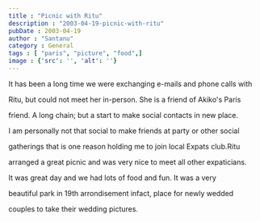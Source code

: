 ```yaml
---
title : "Picnic with Ritu"
description : "2003-04-19-picnic-with-ritu"
pubDate : 2003-04-19
author : "Santanu"
category : General
tags : [ "paris", "picture", "food",]
image : {'src': '', 'alt': ''}
---
```

It has been a long time we were exchanging e-mails and phone calls with

Ritu, but could not meet her in-person. She is a friend of Akiko's Paris

friend. A long chain; but a start to make social contacts in new place.

I am personally not that social to make friends at party or other social

gatherings that is one reason holding me to join local Expats club.Ritu

arranged a great picnic and was very nice to meet all other expaticians.

It was great day and we had lots of food and fun. It was a very

beautiful park in 19th arrondisement infact, place for newly wedded

couples to take their wedding pictures.
